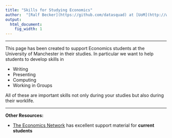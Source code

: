 ```yaml
---
title: "Skills for Studying Economics"
author:  "[Ralf Becker](https://github.com/datasquad) at [UoM](http://www.manchester.ac.uk), June 2019"
output:
  html_document:
    fig_width: 1
---
```


----

This page has been created to support Economics students at the University of Manchester in their studies. In particular we want to help students to develop skills in

- Writing
- Presenting
- Computing
- Working in Groups

All of these are important skills not only during your studies but also during their worklife.

----


**Other Resources:**

- [The Economics Network](http://www.studyingeconomics.ac.uk/) has excellent support material for **current students**

